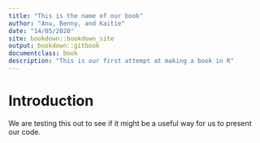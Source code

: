 ---
title: "This is the name of our book"
author: "Anu, Benny, and Kaitie"
date: "14/05/2020"
site: bookdown::bookdown_site
output: bookdown::gitbook
documentclass: book
description: "This is our first attempt at making a book in R"
---

# Introduction

We are testing this out to see if it might be a useful way for us to present our code.
